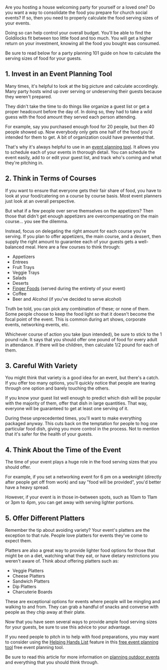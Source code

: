 <BlogImage  />
<BlogInfo  />

Are you hosting a house welcoming party for yourself or a loved one? Do you want a 
way to consolidate the food you prepare for church social events? If so, then you need 
to properly calculate the food serving sizes of your events.

Doing so can help control your overall budget. You'll be able to find the Goldilocks fit 
between too little food and too much. You will get a higher return on your investment, 
knowing all the food you bought was consumed.

Be sure to read below for a party planning 101 guide on how to calculate the serving 
sizes of food for your guests.

<MobileAd />

## 1. Invest in an Event Planning Tool

Many times, it's helpful to look at the big picture and calculate accordingly. Many party 
hosts wind up over serving or undeserving their guests because they weren't prepared.

They didn't take the time to do things like organize a guest list or get a proper headcount 
before the day of. In doing so, they had to take a wild guess with the food amount they 
served each person attending.

For example, say you purchased enough food for 20 people, but then 40 people showed up. 
Now everybody only gets one half of the food you'd intended for them to get. A bit of 
organization could have prevented that.

That's why it's always helpful to use in an [event planning tool](https://pitchinclub.com/resources/event-planning-tools). 
It allows you to schedule each of your events in thorough detail. You can schedule the event 
easily, add to or edit your guest list, and track who's coming and what they're pitching in.

<MobileAd />

 ## 2. Think in Terms of Courses

If you want to ensure that everyone gets their fair share of food, you have to look at 
your food/catering on a course by course basis.  Most event planners just look at an overall 
perspective.

But what if a few people over serve themselves on the appetizers? Then those that didn't 
get enough appetizers are overcompensating on the main course... you see the dilemma.

Instead, focus on delegating the right amount for each course you're serving. If you plan 
to offer appetizers, the main course, and a dessert, then supply the right amount to 
guarantee each of your guests gets a well-balanced meal. Here are a few courses to think through:

- Appetizers
- Entrees
- Fruit Trays
- Veggie Trays
- Salads
- Deserts
- [Finger Foods](https://www.goodhousekeeping.com/food-recipes/party-ideas/g30794570/finger-food-ideas/) (served during the entirety of your event)
- Coffee
- Beer and Alcohol (if you've decided to serve alcohol)

Truth be told, you can pick any combination of these; or none of them. Some people choose to 
keep the food light so that it doesn't become the focal point of the event. This is common 
during art shows, corporate events, networking events, etc. 

Whichever course of action you take (pun intended), be sure to stick to the 1 pound rule. It says 
that you should offer one pound of food for every adult in attendance. If there will be children, 
then calculate 1/2 pound for each of them.

<MobileAd />

## 3. Careful With Variety

You might think that variety is a good idea for an event, but there's a catch. If you offer 
too many options, you'll quickly notice that people are tearing through one option and barely 
touching the others.

If you know your guest list well enough to predict which dish will be popular with the majority 
of them, offer that dish in large quantities. That way, everyone will be guaranteed to get at 
least one serving of it.

During these unprecedented times, you'll want to make everything packaged anyway. This cuts 
back on the temptation for people to hog one particular food dish, giving you more control 
in the process. Not to mention that it's safer for the health of your guests.
        
<MobileAd />

## 4. Think About the Time of the Event

The time of your event plays a huge role in the food serving sizes that you should offer.

For example, if you set a networking event for 6 pm on a weeknight (directly after people 
get off from work) and say "food will be provided", you'd better have a heavy spread.

However, if your event is in those in-between spots, such as 10am to 11am or 3pm to 4pm, 
you can get away with serving lighter portions.

<MobileAd />

## 5. Offer Different Platters

Remember the tip about avoiding variety? Your event's platters are the exception to that rule. 
People love platters for events they've come to expect them.

Platters are also a great way to provide lighter food options for those that might be on a 
diet, watching what they eat, or have dietary restrictions you weren't aware of.
Think about offering platters such as:

- Veggie Platters
- Cheese Platters
- Sandwich Platters
- Dip Platters
- Charcuterie Boards

These are exceptional options for events where people will be mingling and walking to and from. 
They can grab a handful of snacks and converse with people as they chip away at their plate.

<MobileAd />

Now that you have seen several ways to provide ample food serving sizes for your guests, 
be sure to use this advice to your advantage.

If you need people to pitch in to help with food preparations, you may want to consider using the 
[Helping Hands List](https://pitchinclub.com/resources/helping-hands) feature in this
[free event planning tool](https://pitchinclub.com) free event planning tool.

Be sure to read this article for more information on [planning outdoor events](https://pitchinclub.com/blog/outdoor-events-everything-you-need-to-consider) 
and everything that you should think through.